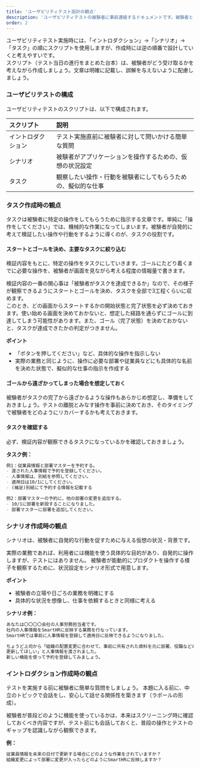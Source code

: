 ```yaml
---
title: 'ユーザビリティテスト設計の観点'
description: 'ユーザビリティテストの被験者に事前連絡するドキュメントです。被験者として参加する際に、事前に知っておいていただきたい5つのことをまとめました。'
order: 2
---
```

<!-- textlint-disable -->
ユーザビリティテスト実施時には、「イントロダクション」→「シナリオ」→「タスク」の順にスクリプトを使用しますが、作成時には逆の順番で設計していくと考えやすいです。  
スクリプト（テスト当日の進行をまとめた台本）は、被験者がどう受け取るかを考えながら作成しましょう。文章は明確に記載し、誤解を与えないように配慮しましょう。

### ユーザビリテストの構成
ユーザビリティテストのスクリプトは、以下で構成されます。

| スクリプト | 説明 |
| :--- | :--- |
| イントロダクション | テスト実施直前に被験者に対して問いかける簡単な質問 |
| シナリオ | 被験者がアプリケーションを操作するための、仮想の状況設定 |
| タスク | 観察したい操作・行動を被験者にしてもらうための、擬似的な仕事 |


### タスク作成時の観点
タスクは被験者に特定の操作をしてもらうために指示する文章です。単純に「操作をしてください」では、機械的な作業になってしまいます。被験者が自発的に考えて検証したい操作や行動をするように導くのが、タスクの役割です。

#### スタートとゴールを決め、主要なタスクに絞り込む

検証内容をもとに、特定の操作をタスクにしていきます。ゴールにたどり着くまでに必要な操作を、被験者が画面を見ながら考える程度の情報量で書きます。

検証内容の一番の関心事は「被験者がタスクを達成できるか」なので、その様子が観察できるようにスタートとゴールを決め、タスクを全部で3工程くらいに収めます。  
このとき、どの画面からスタートするかの開始状態と完了状態を必ず決めておきます。使い始める画面を決めておかないと、想定した経路を通らずにゴールに到達してしまう可能性があります。また、ゴール（完了状態）を決めておかないと、タスクが達成できたかの判定がつきません。

**ポイント**
- 「ボタンを押してください」など、具体的な操作を指示しない
- 実際の業務と同じように、操作に必要な部署や従業員などにも具体的な名前を決めた状態で、擬似的な仕事の指示を作成する

#### ゴールから遠ざかってしまった場合を想定しておく
被験者がタスクの完了から遠ざかるような操作もあらかじめ想定し、準備をしておきましょう。テストの離脱とみなす操作を事前に決めておき、そのタイミングで被験者をどのようにリカバーするかも考えておきます。

#### タスクを確認する
必ず、検証内容が観察できるタスクになっているかを確認しておきましょう。

**タスク例：**  
```markdown codeBlock
例1：従業員情報と部署マスターを予約する。  
- 渡された人事情報で予約を登録してください。
- 人事情報は、別紙を参照してください。
- 適用日は10/1にしてください。
- (補足)別紙にて予約する情報を記載する

例2：部署マスターの予約に、他の部署の変更を追加する。  
- 10/1に部署を新設することになりました。
- 部署マスターに部署を追加してください。
```

### シナリオ作成時の観点
シナリオは、被験者に自発的な行動を促すために与える仮想の状況・背景です。

実際の業務であれば、利用者には機能を使う具体的な目的があり、自発的に操作しますが、テストにはありません。
被験者が能動的にプロダクトを操作する様子を観察するために、状況設定をシナリオ形式で用意します。

**ポイント**
- 被験者の立場や日ごろの業務を明確にする
- 具体的な状況を想像し、仕事を依頼するときと同様に考える

**シナリオ例：**
```markdown codeBlock
あなたは〇〇〇〇会社の人事労務担当者です。  
社内の人事情報をSmartHRに反映する業務を行なっています。  
SmartHRでは事前に人事情報を登録して適用日に反映できるようになりました。

ちょうど上司から「組織の配置変更に合わせて、事前に共有された資料を元に部署、役職などの従業員情報を
更新してほしい」と人事情報を渡されました。  
新しい機能を使って予約を登録してみましょう。
```

### イントロダクション作成時の観点
テストを実施する前に被験者に簡単な質問をしましょう。
本題に入る前に、中立のトピックで会話をし、安心して話せる関係性を築きます（ラポールの形成）。
  
被験者が普段どのように機能を使っているかは、本来はスクリーニング時に確認しておくべき内容ですが、テスト前にも会話しておくと、普段の操作とテストのギャップを認識しながら観察できます。

**例：**  
```markdown codeBlock
従業員情報を未来の日付で更新する場合にどのような作業をされていますか？  
組織変更によって部署に変更が入ったらどのようにSmartHRに反映しますか？
```
<!-- textlint-disable -->